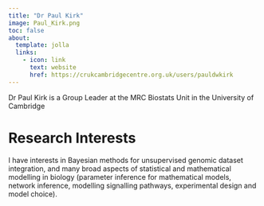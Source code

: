 ```yaml
---
title: "Dr Paul Kirk"
image: Paul_Kirk.png
toc: false
about:
  template: jolla
  links:
    - icon: link
      text: website
      href: https://crukcambridgecentre.org.uk/users/pauldwkirk
---
```


Dr Paul Kirk is a Group Leader at the MRC Biostats Unit in the University of Cambridge

# Research Interests

I have interests in Bayesian methods for unsupervised genomic dataset integration, and many broad aspects of statistical and mathematical modelling in biology (parameter inference for mathematical models, network inference, modelling signalling pathways, experimental design and model choice).
